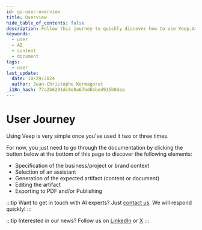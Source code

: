 ```yaml
---
id: gs-user-overview
title: Overview
hide_table_of_contents: false
description: Follow this journey to quickly discover how to use Veep.AI
keywords:
  - user
  - AI
  - content
  - document
tags:
  - user
last_update:
  date: 10/29/2024
  author: Jean-Christophe Kermagoret
_i18n_hash: 77a2b6291dc8e0a67bd6bbed915b0dea
---
```

# User Journey

Using Veep is very simple once you've used it two or three times.

For now, you just need to go through the documentation by clicking the button below at the bottom of this page to discover the following elements:

* Specification of the business/project or brand context
* Selection of an assistant
* Generation of the expected artifact (content or document)
* Editing the artifact
* Exporting to PDF and/or Publishing

:::tip
Want to get in touch with AI experts? Just <a href="contact\@veep.ai">contact us</a>. We will respond quickly!
:::

:::tip
Interested in our news? Follow us on [LinkedIn](https://www.linkedin.com/company/veepdotai/) or [X](https://twitter.com/veepdotai)
:::
